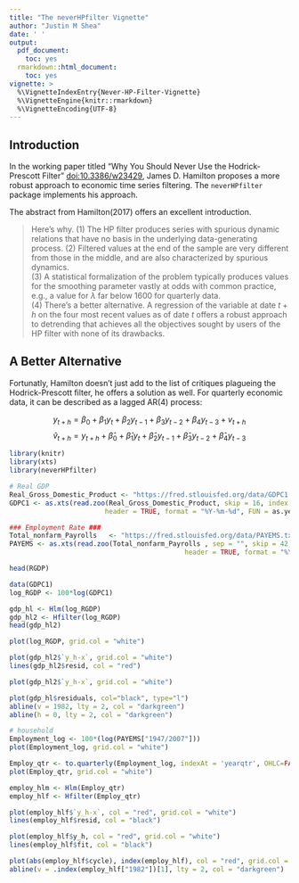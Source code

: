 ```yaml
---
title: "The neverHPfilter Vignette"
author: "Justin M Shea"
date: ' '
output:
  pdf_document:
    toc: yes
  rmarkdown::html_document:
    toc: yes
vignette: >
  %\VignetteIndexEntry{Never-HP-Filter-Vignette}  
  %\VignetteEngine{knitr::rmarkdown}  
  %\VignetteEncoding{UTF-8}
---
```



\newpage

## Introduction

In the working paper titled "Why You Should Never Use the Hodrick-Prescott Filter" <doi:10.3386/w23429>, James D. Hamilton proposes a more robust approach to economic time series filtering. The `neverHPfilter` package implements his approach.

The abstract from Hamilton(2017) offers an excellent introduction.


  >Here’s why. 
  (1) The HP filter produces series with spurious dynamic relations that have no basis in the underlying data-generating process. 
  (2) Filtered values at the end of the sample are very different from those in the middle, and are also characterized by spurious dynamics.  
  (3) A statistical formalization of the problem typically produces values for the smoothing parameter vastly at odds with common practice, e.g., a value for $\lambda$ far below 1600 for quarterly data.  
  (4) There’s a better alternative. A regression of the variable at date $t + h$ on the four most recent values as of date $t$ offers a robust approach to detrending that achieves all the objectives sought by users of the HP filter with none of its drawbacks.

## A Better Alternative

Fortunatly, Hamilton doesn't just add to the list of critiques plagueing the Hodrick-Prescott filter, he offers a solution as well. For quarterly economic data, it can be described as a lagged AR(4) process:

$$y_{t+h} = \beta_0 + \beta_1 y_t + \beta_2 y_{t-1} +\beta_3 y_{t-2} + \beta_4 y_{t-3} + v_{t+h}$$
$$\hat{v}_{t+h} = y_{t+h} + \hat{\beta}_0 + \hat{\beta}_1 y_t + \hat{\beta}_2 y_{t-1} + \hat{\beta}_3 y_{t-2} + \hat{\beta}_4 y_{t-3}$$

\newpage

```r
library(knitr)
library(xts)
library(neverHPfilter)
```

```r
# Real GDP
Real_Gross_Domestic_Product <- "https://fred.stlouisfed.org/data/GDPC1.txt"
GDPC1 <- as.xts(read.zoo(Real_Gross_Domestic_Product, skip = 16, index.column = 1,
                        header = TRUE, format = "%Y-%m-%d", FUN = as.yearqtr))

### Employment Rate ###
Total_nonfarm_Payrolls   <- "https://fred.stlouisfed.org/data/PAYEMS.txt"
PAYEMS <- as.xts(read.zoo(Total_nonfarm_Payrolls , sep = "", skip = 42, index.column = 1,
                                            header = TRUE, format = "%Y-%m-%d", FUN = as.yearmon))

head(RGDP)
```

```r
data(GDPC1)
log_RGDP <- 100*log(GDPC1)

gdp_hl <- Hlm(log_RGDP)
gdp_hl2 <- Hfilter(log_RGDP)
head(gdp_hl2)
```

```r
plot(log_RGDP, grid.col = "white")
```

```r
plot(gdp_hl2$`y_h-x`, grid.col = "white")
lines(gdp_hl2$resid, col = "red")
```

```r
plot(gdp_hl2$`y_h-x`, grid.col = "white")
```

```r
plot(gdp_hl$residuals, col="black", type="l")
abline(v = 1982, lty = 2, col = "darkgreen")
abline(h = 0, lty = 2, col = "darkgreen")
```

```r
# household
Employment_log <- 100*(log(PAYEMS["1947/2007"]))
plot(Employment_log, grid.col = "white")
```

```r
Employ_qtr <- to.quarterly(Employment_log, indexAt = 'yearqtr', OHLC=FALSE)
plot(Employ_qtr, grid.col = "white")
```

```r
employ_hlm <- Hlm(Employ_qtr)
employ_hlf <- Hfilter(Employ_qtr)

plot(employ_hlf$`y_h-x`, col = "red", grid.col = "white")
lines(employ_hlf$resid, col = "black")
```

```r
plot(employ_hlf$y_h, col = "red", grid.col = "white")
lines(employ_hlf$fit, col = "black")
```

```r
plot(abs(employ_hlf$cycle), index(employ_hlf), col = "red", grid.col = "white")
abline(v = .index(employ_hlf["1982"])[1], lty = 2, col = "darkgreen")
```
